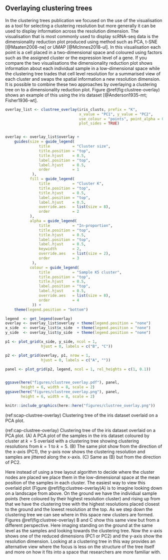 ## Overlaying clustering trees

In the clustering trees publication we focused on the use of the visualisation
as a tool for selecting a clustering resolution but more generally it can be
used to display information across the resolution dimension. The visualisation
that is most commonly used to display scRNA-seq data is the dimensionality
reduction plot produced using method such as PCA, t-SNE [@Maaten2008-ne] or
UMAP [@McInnes2018-ul]. In this visualisation each point is a cell placed in a
two-dimensional space and coloured using factors such as the assigned cluster
or the expression level of a gene. If you compare the two visualisations the
dimensionality reduction plot shows information about each individual sample in
a low-dimensional space while the clustering tree trades that cell level
resolution for a summarised view of each cluster and swaps the spatial
information a new resolution dimension. It is possible to combine these two
approaches by overlaying a clustering tree on to a dimensionality reduction
plot. Figure \@ref(fig:clustree-overlay) shows an example of this using the
iris dataset [@Anderson1935-mt; Fisher1936-wt].

```r
overlay_list <- clustree_overlay(iris_clusts, prefix = "K",
                                 x_value = "PC1", y_value = "PC2",
                                 use_colour = "points", point_alpha = 0.4,
                                 plot_sides = TRUE)


overlay <- overlay_list$overlay +
    guides(size = guide_legend(
               title          = "Cluster size",
               title.position = "top",
               title.hjust    = 0.5,
               label.position = "top",
               label.hjust    = 0.5,
               order          = 1
            ),
           fill = guide_legend(
               title          = "Cluster K",
               title.position = "top",
               title.hjust    = 0.5,
               label.position = "top",
               label.hjust    = 0.5,
               override.aes   = list(size = 8),
               order          = 2
           ),
           alpha = guide_legend(
               title          = "In-proportion",
               title.position = "top",
               title.hjust    = 0.5,
               label.position = "top",
               label.hjust    = 0.5,
               keywidth       = 2,
               override.aes   = list(size = 2),
               order          = 3
            ),
           colour = guide_legend(
               title          = "Sample K5 cluster",
               title.position = "top",
               title.hjust    = 0.5,
               label.position = "top",
               label.hjust    = 0.5,
               override.aes   = list(size = 8),
               order          = 4
            )) +
    theme(legend.position = "bottom")

legend  <- get_legend(overlay)
overlay <- overlay_list$overlay + theme(legend.position = "none")
x_side  <- overlay_list$x_side  + theme(legend.position = "none")
y_side  <- overlay_list$y_side  + theme(legend.position = "none")

p1 <- plot_grid(x_side, y_side, ncol = 1,
                hjust = 0, labels = c("B", "C"))

p2 <- plot_grid(overlay, p1, nrow = 1,
                hjust = 0, labels = c("A", ""))

panel <- plot_grid(p2, legend, ncol = 1, rel_heights = c(1, 0.1))


ggsave(here("figures/clustree_overlay.pdf"), panel,
       height = 6, width = 8, scale = 2)
ggsave(here("figures/clustree_overlay.png"), panel,
       height = 6, width = 8, scale = 2)

knitr::include_graphics(here::here("figures/clustree_overlay.png"))
```

(ref:scap-clustree-overlay) Clustering tree of the iris dataset overlaid on a PCA plot.

(ref:cap-clustree-overlay) Clustering tree of the iris dataset overlaid on a PCA plot. (A) A PCA plot of the samples in the iris dataset coloured by cluster at $k = 5$ overlaid with a clustering tree showing clustering resolutions from $k = 1$ to $k = 5$. (B) The same plot show from the direction of the x-axis (PC1), the y-axis now shows the clustering resolution and samples are jittered along the x-axis. (C) Same as (B) but from the direction of PC2.

Here instead of using a tree layout algorithm to decide where the cluster nodes
are placed we place them in the low-dimensional space at the mean position of
the samples in each cluster. The easiest way to view this overlaid plot (Figure
\@ref(fig:clustree-overlay)A) is to imagine looking down on a landscape from
above. On the ground we have the individual sample points (here coloured by
their highest resolution cluster) and rising up from that we have the
clustering tree with the highest resolutions placed closest to the ground and
the lowest resolution at the top. As we step down the clustering tree we can
see where in this space new clusters are formed. Figures
\@ref(fig:clustree-overlay) B and C show this same view but from a different
perspective. Here imaging standing on the ground at the same level as the
samples and looking towards the clustering tree. Now the x-axis shows one of
the reduced dimensions (PC1 or PC2) and the y-axis show the resolution
dimension. Looking at a clustering tree in this way provides an alternative
view where the focus is less on the structure of the tree itself and more on
how it fits into a space that researchers are more familiar with.
